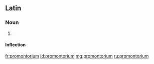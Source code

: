 ==Latin==

===Noun===
{{la-noun|prōmontorium|prōmontorii|prōmontoriī|n|second}}

# {{alternative form of|promunturium|prōmunturium|lang=la}}

====Inflection====
{{la-decl-2nd-N|promontori|prōmontori}}

[[fr:promontorium]]
[[id:promontorium]]
[[mg:promontorium]]
[[ru:promontorium]]